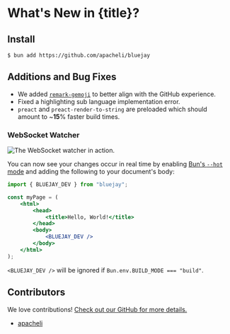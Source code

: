 
# What's New in {title}?

## Install

```
$ bun add https://github.com/apacheli/bluejay
```

## Additions and Bug Fixes

- We added [`remark-gemoji`](https://github.com/remarkjs/remark-gemoji) to better align with the GitHub experience.
- Fixed a highlighting sub language implementation error.
- `preact` and `preact-render-to-string` are preloaded which should amount to ~**15**% faster build times.

### WebSocket Watcher

<img src="/bluejay/wswatcher.avif" alt="The WebSocket watcher in action." />

You can now see your changes occur in real time by enabling [Bun's `--hot` mode](https://bun.sh/docs/runtime/hot#hot-mode) and adding the following to your document's body:

```jsx
import { BLUEJAY_DEV } from "bluejay";

const myPage = (
    <html>
        <head>
            <title>Hello, World!</title>
        </head>
        <body>
            <BLUEJAY_DEV />
        </body>
    </html>
);
```

`<BLUEJAY_DEV />` will be ignored if `Bun.env.BUILD_MODE === "build"`.

## Contributors

We love contributions! [Check out our GitHub for more details.](https://github.com/apacheli/bluejay)

- [apacheli](https://github.com/apacheli)
